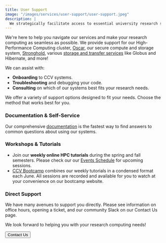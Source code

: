 ```yaml
---
title: User Support
image: "/images/services/user-support/user-support.jpeg"
description: |
  We strategically facilitate access to essential university research services.
---
```


<ContentSection title="How We Support Brown">

We're here to help you navigate our services and make your research computing as seamless as possible. We provide
support for our High-Performance Computing cluster, [Oscar](/services/oscar), our secure compute and storage system,
[Stronghold](/services/stronghold), various [storage and transfer services](/services/storage) like Globus and
Hibernate, and more!

We can assist with:

- **Onboarding** to CCV systems.
- **Troubleshooting** and debugging your code.
- **Consulting** on which of our systems best fits your research needs.
</ContentSection>

<ContentSection title="How to Get Help">
We offer a variety of support options designed to fit your needs. Choose the method that works best for you.

### Documentation & Self-Service

Our comprehensive <a href="https://docs.ccv.brown.edu/documentation/" target="_blank" rel="noopener noreferrer">documentation</a> is the fastest way to find answers to common questions about using our systems.

### Workshops & Tutorials

- Join our **weekly online HPC tutorials** during the spring and fall semesters. Please check our our <a href="https://events.brown.edu/ccv/all" target="_blank" rel="noopener noreferrer">Events Schedule</a> for upcoming sessions.
- <a href="https://docs.ccv.brown.edu/bootcamp/bootcamp-2025" target="_blank" rel="noopener noreferrer">CCV Bootcamp</a> combines our weekly tutorials in a condensed format each June. All sessions are recorded and available for you to watch at your convenience on our bootcamp website.

### Direct Support

We have many avenues to support you directly. Please see information on office hours, opening a ticket, and our
community Slack on our Contact Us page.

We look forward to helping you with your research computing needs!

<Button external={false} href="/about/contact">Contact Us</Button>

</ContentSection>
